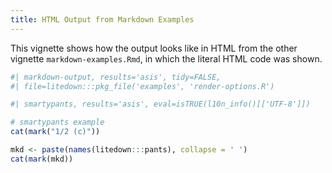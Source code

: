 ```yaml
---
title: HTML Output from Markdown Examples
---
```


<!--
%\VignetteEngine{knitr::knitr}
%\VignetteIndexEntry{HTML Output from Markdown Examples}
-->

This vignette shows how the output looks like in HTML from the other vignette `markdown-examples.Rmd`, in which the literal HTML code was shown.

```r
#| markdown-output, results='asis', tidy=FALSE,
#| file=litedown:::pkg_file('examples', 'render-options.R')
```

```r
#| smartypants, results='asis', eval=isTRUE(l10n_info()[['UTF-8']])

# smartypants example
cat(mark("1/2 (c)"))

mkd <- paste(names(litedown:::pants), collapse = ' ')
cat(mark(mkd))
```
